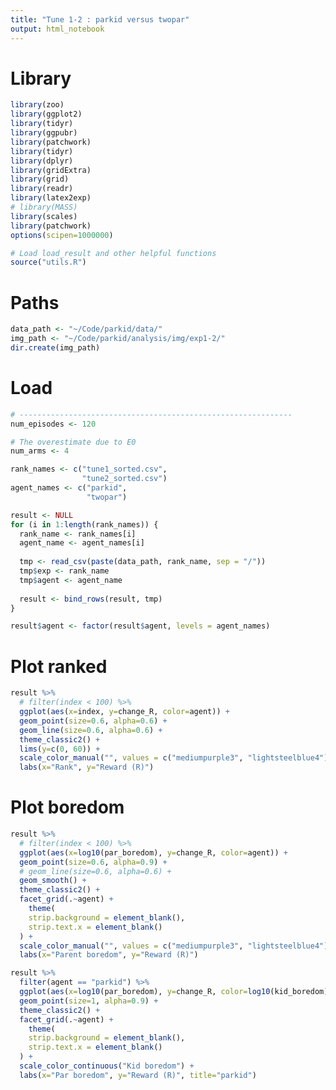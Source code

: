 ```yaml
---
title: "Tune 1-2 : parkid versus twopar"
output: html_notebook
---
```


# Library
```r
library(zoo)
library(ggplot2)
library(tidyr)
library(ggpubr)
library(patchwork)
library(tidyr)
library(dplyr)
library(gridExtra)
library(grid)
library(readr)
library(latex2exp)
# library(MASS) 
library(scales)
library(patchwork)
options(scipen=1000000)

# Load load_result and other helpful functions
source("utils.R")
```

# Paths
```r
data_path <- "~/Code/parkid/data/"
img_path <- "~/Code/parkid/analysis/img/exp1-2/"
dir.create(img_path)
```
# Load
```r
# -------------------------------------------------------------
num_episodes <- 120

# The overestimate due to E0
num_arms <- 4

rank_names <- c("tune1_sorted.csv",
                "tune2_sorted.csv")
agent_names <- c("parkid",
                 "twopar")

result <- NULL
for (i in 1:length(rank_names)) {
  rank_name <- rank_names[i]
  agent_name <- agent_names[i]
  
  tmp <- read_csv(paste(data_path, rank_name, sep = "/"))
  tmp$exp <- rank_name
  tmp$agent <- agent_name
  
  result <- bind_rows(result, tmp)
}

result$agent <- factor(result$agent, levels = agent_names)
```

# Plot ranked
```r
result %>% 
  # filter(index < 100) %>%
  ggplot(aes(x=index, y=change_R, color=agent)) +
  geom_point(size=0.6, alpha=0.6) +
  geom_line(size=0.6, alpha=0.6) +
  theme_classic2() +
  lims(y=c(0, 60)) +
  scale_color_manual("", values = c("mediumpurple3", "lightsteelblue4")) +
  labs(x="Rank", y="Reward (R)") 
```

# Plot boredom
```r
result %>% 
  # filter(index < 100) %>%
  ggplot(aes(x=log10(par_boredom), y=change_R, color=agent)) +
  geom_point(size=0.6, alpha=0.9) +
  # geom_line(size=0.6, alpha=0.6) +
  geom_smooth() +
  theme_classic2() +
  facet_grid(.~agent) +
    theme(
    strip.background = element_blank(),
    strip.text.x = element_blank()
  ) +
  scale_color_manual("", values = c("mediumpurple3", "lightsteelblue4")) +
  labs(x="Parent boredom", y="Reward (R)") 
```

```r
result %>% 
  filter(agent == "parkid") %>% 
  ggplot(aes(x=log10(par_boredom), y=change_R, color=log10(kid_boredom))) +
  geom_point(size=1, alpha=0.9) +
  theme_classic2() +
  facet_grid(.~agent) +
    theme(
    strip.background = element_blank(),
    strip.text.x = element_blank()
  ) +
  scale_color_continuous("Kid boredom") +
  labs(x="Par boredom", y="Reward (R)", title="parkid") 
```